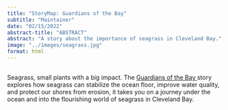 ```yaml
---
title: "StoryMap: Guardians of the Bay"
subtitle: "Maintainer"
date: "02/15/2022"
abstract-title: "ABSTRACT"
abstract: "A story about the importance of seagrass in Cleveland Bay."
image: "../images/seagrass.jpg"
format: html
---
```


::: {.callout-tip}
##
Seagrass, small plants with a big impact. The <a href="https://storymaps.arcgis.com/stories/40fb1343dd8f4a8f9edc3b51e2346943" class="main-links"> Guardians of the Bay </a> story explores how seagrass can stabilize the ocean floor, improve water quality, and protect our shores from erosion, it takes you on a journey under the ocean and into the flourishing world of seagrass in Cleveland Bay. 
:::
